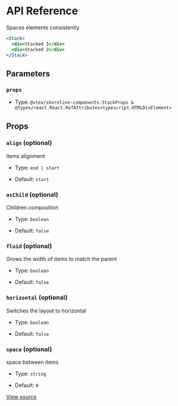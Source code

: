 # API Reference

Spaces elements consistently

```jsx
<Stack>
  <div>Stacked 1</div>
  <div>Stacked 2</div>
</Stack>
```

## Parameters

### `props`

- Type: `@vtex/shoreline-components.StackProps & @types/react.React.RefAttributes<typescript.HTMLDivElement>`

## Props

### `align` (optional)

items alignment

- Type: `end | start`

- Default: `start`

### `asChild` (optional)

Children composition

- Type: `boolean`

- Default: `false`

### `fluid` (optional)

Grows the width of items to match the parent

- Type: `boolean`

- Default: `false`

### `horizontal` (optional)

Switches the layout to horizontal

- Type: `boolean`

- Default: `false`

### `space` (optional)

space between items

- Type: `string`

- Default: `0`

[View source](https://github.com/vtex/shoreline/blob/8cdb88c/packages/components/src/stack/stack.tsx#L14)
